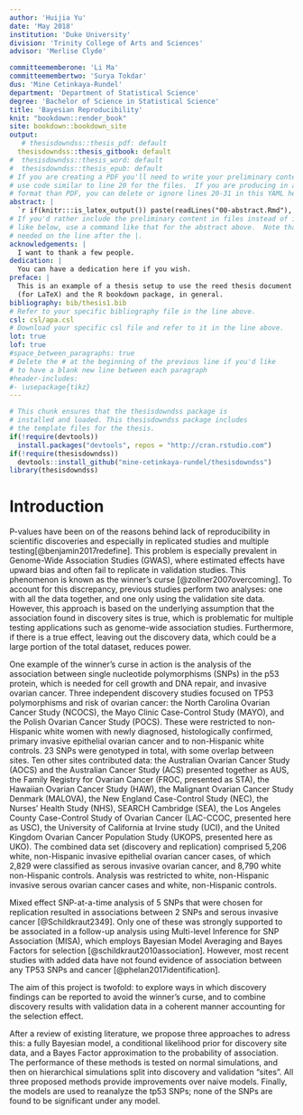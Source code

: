 ```yaml
---
author: 'Huijia Yu'
date: 'May 2018'
institution: 'Duke University'
division: 'Trinity College of Arts and Sciences'
advisor: 'Merlise Clyde'

committeememberone: 'Li Ma'
committeemembertwo: 'Surya Tokdar'
dus: 'Mine Cetinkaya-Rundel'
department: 'Department of Statistical Science'
degree: 'Bachelor of Science in Statistical Science'
title: 'Bayesian Reproducibility' 
knit: "bookdown::render_book"
site: bookdown::bookdown_site
output: 
   # thesisdowndss::thesis_pdf: default
  thesisdowndss::thesis_gitbook: default
#  thesisdowndss::thesis_word: default
#  thesisdowndss::thesis_epub: default
# If you are creating a PDF you'll need to write your preliminary content here or
# use code similar to line 20 for the files.  If you are producing in a different
# format than PDF, you can delete or ignore lines 20-31 in this YAML header.
abstract: |
  `r if(knitr:::is_latex_output()) paste(readLines("00-abstract.Rmd"), collapse = '\n  ')`
# If you'd rather include the preliminary content in files instead of inline
# like below, use a command like that for the abstract above.  Note that a tab is 
# needed on the line after the |.
acknowledgements: |
  I want to thank a few people.
dedication: |
  You can have a dedication here if you wish. 
preface: |
  This is an example of a thesis setup to use the reed thesis document class
  (for LaTeX) and the R bookdown package, in general.
bibliography: bib/thesis1.bib
# Refer to your specific bibliography file in the line above.
csl: csl/apa.csl
# Download your specific csl file and refer to it in the line above.
lot: true
lof: true
#space_between_paragraphs: true
# Delete the # at the beginning of the previous line if you'd like
# to have a blank new line between each paragraph
#header-includes:
#- \usepackage{tikz}
---
```


<!--
Above is the YAML (YAML Ain't Markup Language) header that includes a lot of metadata used to produce the document.  Be careful with spacing in this header!

If you'd prefer to not include a Dedication, for example, simply delete lines 17 and 18 above or add a # before them to comment them out.  If you have other LaTeX packages you would like to include, delete the # before header-includes and list the packages after hyphens on new lines.

If you'd like to include a comment that won't be produced in your resulting file enclose it in a block like this.
-->

<!--
If you receive a duplicate label error after knitting, make sure to delete the index.Rmd file and then knit again.
-->

```r
# This chunk ensures that the thesisdowndss package is
# installed and loaded. This thesisdowndss package includes
# the template files for the thesis.
if(!require(devtools))
  install.packages("devtools", repos = "http://cran.rstudio.com")
if(!require(thesisdowndss))
  devtools::install_github("mine-cetinkaya-rundel/thesisdowndss")
library(thesisdowndss)
```

<!-- You'll need to include the order that you'd like Rmd files to appear in the _bookdown.yml file for
PDF files and also delete the # before rmd_files: there.  You'll want to not include 00(two-hyphens)prelim.Rmd
and 00-abstract.Rmd since they are handled in the YAML above differently for the PDF version.
-->

<!-- The {.unnumbered} option here means that the introduction will be "Chapter 0." You can also use {-} for no numbers
on chapters.
-->

# Introduction {.unnumbered}


P-values have been on of the reasons behind lack of reproducibility in scientific discoveries and especially in replicated studies and multiple testing[@benjamin2017redefine]. This problem is especially prevalent in Genome-Wide Association Studies (GWAS), where estimated effects have upward bias and often fail to replicate in validation studies. This phenomenon is known as the winner’s curse  [@zollner2007overcoming]. To account for this discrepancy, previous studies perform two analyses: one with all the data together, and one only using the validation site data. However, this approach is based on the underlying assumption that the association found in discovery sites is true, which is problematic for multiple testing applications such as genome-wide association studies. Furthermore, if there is a true effect, leaving out the discovery data, which could be a large portion of the total dataset, reduces power.

One example of the winner’s curse in action is the analysis of the association between single nucleotide polymorphisms (SNPs) in the p53 protein, which is needed for cell growth and DNA repair, and invasive ovarian cancer. Three independent discovery studies focused on TP53 polymorphisms and risk of ovarian cancer: the North Carolina Ovarian Cancer Study (NCOCS), the Mayo Clinic Case-Control Study (MAYO), and the Polish Ovarian Cancer Study (POCS). These were restricted to non-Hispanic white women with newly diagnosed, histologically confirmed, primary invasive epithelial ovarian cancer and to non-Hispanic white controls. 23 SNPs were genotyped in total, with some overlap between sites. Ten other sites contributed data: the Australian Ovarian Cancer Study (AOCS) and the Australian Cancer Study (ACS) presented together as AUS, the Family Registry for Ovarian Cancer (FROC, presented as STA), the Hawaiian Ovarian Cancer Study (HAW), the Malignant Ovarian Cancer Study Denmark (MALOVA), the New England Case-Control Study (NEC), the Nurses' Health Study (NHS), SEARCH Cambridge (SEA), the Los Angeles County Case-Control Study of Ovarian Cancer (LAC-CCOC, presented here as USC), the University of California at Irvine study (UCI), and the United Kingdom Ovarian Cancer Population Study (UKOPS, presented here as UKO). The combined data set (discovery and replication) comprised 5,206 white, non-Hispanic invasive epithelial ovarian cancer cases, of which 2,829 were classified as serous invasive ovarian cancer, and 8,790 white non-Hispanic controls. Analysis was restricted to white, non-Hispanic invasive serous ovarian cancer cases and white, non-Hispanic controls.

Mixed effect SNP-at-a-time analysis of 5 SNPs that were chosen for replication resulted in associations between 2 SNPs and serous invasive cancer [@Schildkraut2349]. Only one of these was strongly supported to be associated in a follow-up analysis using Multi-level Inference for SNP Association (MISA), which employs Bayesian Model Averaging and Bayes Factors for selection [@schildkraut2010association]. However, most recent studies with added data have not found evidence of association between any TP53 SNPs and cancer [@phelan2017identification].

The aim of this project is twofold: to explore ways in which discovery findings can be reported to avoid the winner's curse, and to combine discovery results with validation data in a coherent manner accounting for the selection effect. 

After a review of existing literature, we propose three approaches to adress this: a fully Bayesian model, a conditional likelihood prior for discovery site data, and a Bayes Factor approximation to the probability of association. The performance of these methods is tested on normal simulations, and then on hierarchical simulations split into discovery and validation "sites". All three proposed methods provide improvements over naive models. Finally, the models are used to reanalyze the tp53 SNPs; none of the SNPs are found to be significant under any model.
